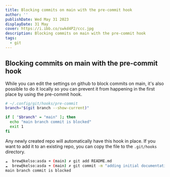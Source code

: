 ```yaml
---
title: Blocking commits on main with the pre-commit hook
author: ''
publishDate: Wed May 31 2023
displayDate: 31 May
cover: https://i.ibb.co/swkd4P2/ccc.jpg
description: Blocking commits on main with the pre-commit hook
tags:
  - git
---
```


## Blocking commits on main with the pre-commit hook

While you can edit the settings on github to block commits on main, it's also possible to do it locally so you can prevent it from happening in the first place by using the pre-commit hook.


```bash
# ~/.config/git/hooks/pre-commit
branch="$(git branch --show-current)"

if [ "$branch" = "main" ]; then
  echo "main branch commit is blocked"
  exit 1
fi
```

Any newly created repo will automatically have this hook in place. If you want to add it to an existing repo, you can copy the file to the `.git/hooks` directory.

```bash
☁  brew@kelso:asda ➜ (main) ✗ git add README.md
☁  brew@kelso:asda ➜ (main) ✗ git commit -m "adding initial documentation"
main branch commit is blocked
```
